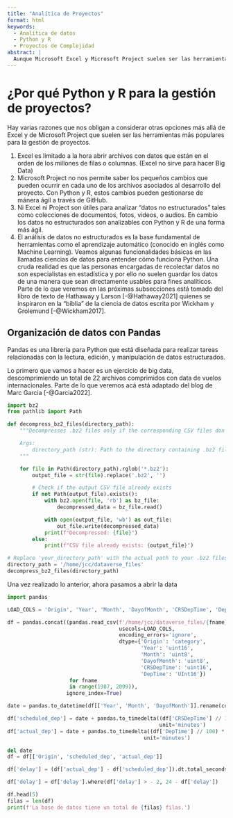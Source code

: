 ```yaml
---
title: "Analítica de Proyectos"
format: html
keywords:
  - Analítica de datos
  - Python y R
  - Proyectos de Complejidad
abstract: |
  Aunque Microsoft Excel y Microsoft Project suelen ser las herramientas preferidas para la gestión y control de proyectos, sus limitaciones son evidentes cuando se necesita analizar datos no estructurados (e.g., colecciones de textos, fotos, video, o audios) que resultan fundamentales para manejar la información relevante de un proyecto de gran complejidad que requiera el uso de herramientas de minería de datos, de big data, o de inteligencia artificial. Este tutorial tiene como objetivo brindar un panorama práctico de cómo se integra Python y R a la gestión y control de proyectos.
---
```




# ¿Por qué Python y R para la gestión de proyectos?

Hay varias razones que nos obligan a considerar otras opciones más allá de Excel y de Microsoft Project que suelen ser las herramientas más populares para la gestión de proyectos.

1.  Excel es limitado a la hora abrir archivos con datos que están en el orden de los millones de filas o columnas. (Excel no sirve para hacer Big Data)
2.  Microsoft Project no nos permite saber los pequeños cambios que pueden ocurrir en cada uno de los archivos asociados al desarrollo del proyecto. Con Python y R, estos cambios pueden gestionarse de mánera ágil a través de GitHub.
3.  Ni Excel ni Project son útiles para analizar "datos no estructurados" tales como colecciones de documentos, fotos, videos, o audios. En cambio los datos no estructurados son analizables con Python y R de una forma más ágil.
4.  El análisis de datos no estructurados es la base fundamental de herramientas como el aprendizaje automático (conocido en inglés como Machine Learning). Veamos algunas funcionalidades básicas en las llamadas ciencias de datos para entender cómo funciona Python. Una cruda realidad es que las personas encargadas de recolectar datos no son especialistas en estadística y por ello no suelen guardar los datos de una manera que sean directamente usables para fines analíticos. Parte de lo que veremos en las próximas subsecciones está tomado del libro de texto de Hathaway y Larson [-@Hathaway2021] quienes se inspiraron en la "biblia" de la ciencia de datos escrita por Wickham y Grolemund [-@Wickham2017].

## Organización de datos con Pandas

Pandas es una librería para Python que está diseñada para realizar tareas relacionadas con la lectura, edición, y manipulación de datos estructurados.

Lo primero que vamos a hacer es un ejercicio de big data, descomprimiendo un total de 22 archivos comprimidos con data de vuelos internacionales. Parte de lo que veremos acá está adaptado del blog de Marc Garcia [-@Garcia2022].

```python
import bz2
from pathlib import Path

def decompress_bz2_files(directory_path):
    """Decompresses .bz2 files only if the corresponding CSV files don't exist.

    Args:
        directory_path (str): Path to the directory containing .bz2 files.
    """

    for file in Path(directory_path).rglob('*.bz2'):
        output_file = str(file).replace('.bz2', '')

        # Check if the output CSV file already exists
        if not Path(output_file).exists():
            with bz2.open(file, 'rb') as bz_file:
                decompressed_data = bz_file.read()

            with open(output_file, 'wb') as out_file:
                out_file.write(decompressed_data)
            print(f"Decompressed: {file}")
        else:
            print(f"CSV file already exists: {output_file}")

# Replace 'your_directory_path' with the actual path to your .bz2 files
directory_path = '/home/jcc/dataverse_files'
decompress_bz2_files(directory_path)
```

Una vez realizado lo anterior, ahora pasamos a abrir la data

```python
import pandas

LOAD_COLS = 'Origin', 'Year', 'Month', 'DayofMonth', 'CRSDepTime', 'DepTime'

df = pandas.concat((pandas.read_csv(f'/home/jcc/dataverse_files/{fname}.csv',
                                    usecols=LOAD_COLS,
                                    encoding_errors='ignore',
                                    dtype={'Origin': 'category',
                                           'Year': 'uint16',
                                           'Month': 'uint8',
                                           'DayofMonth': 'uint8',
                                           'CRSDepTime': 'uint16',
                                           'DepTime': 'UInt16'})
                    for fname
                    in range(1987, 2009)),
                   ignore_index=True)

date = pandas.to_datetime(df[['Year', 'Month', 'DayofMonth']].rename(columns={'DayofMonth': 'Day'}))

df['scheduled_dep'] = date + pandas.to_timedelta((df['CRSDepTime'] // 100) * 60 + (df['CRSDepTime'] % 100),
                                                 unit='minutes')
df['actual_dep'] = date + pandas.to_timedelta((df['DepTime'] // 100) * 60 + (df['DepTime'] % 100),
                                            unit='minutes')

del date
df = df[['Origin', 'scheduled_dep', 'actual_dep']]

df['delay'] = (df['actual_dep'] - df['scheduled_dep']).dt.total_seconds() / 60 / 60

df['delay'] = df['delay'].where(df['delay'] > - 2, 24 - df['delay'])

df.head(5)
filas = len(df)
print(f'La base de datos tiene un total de {filas} filas.')
```

